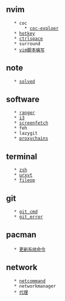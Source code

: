 ==nvim==
	* coc
		* [[coc-exploer]]
	* [[hotkey]] 
	* [[ctrlspace]]
	* surround
	* [[vim脚本编写]]
==note==
	* [[solved]]
==software==
	* [[ranger]]
	* [[i3]]
	* [[screenfetch]]
	* feh
	* lazygit
	* [[proxychains]]
==terminal==
	* [[zsh]]
	* [[urxvt]]
	* [[fileop]]
==git==
	* [[git_cmd]]
	* [[git_error]]
==pacman==
	* [[更新系统命令]]
==network==
    * [[netcommand]]
	* networkmanager
	* [[代理]]

